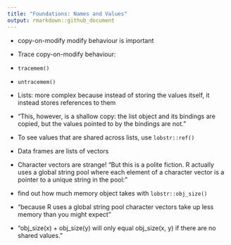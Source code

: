 ```yaml
---
title: "Foundations: Names and Values"
output: rmarkdown::github_document
---
```


- copy-on-modify modify behaviour is important

- Trace copy-on-modify behaviour: 
- `tracemem()`
- `untracemem()`

- Lists: more complex because instead of storing the values itself, it instead stores references to them

- "This, however, is a shallow copy: the list object and its bindings are copied, but the values pointed to by the bindings are not."

- To see values that are shared across lists, use `lobstr::ref()`

- Data frames are lists of vectors

- Character vectors are strange! "But this is a polite fiction. R actually uses a global string pool where each element of a character vector is a pointer to a unique string in the pool:"

- find out how much memory object takes with `lobstr::obj_size()`

- "because R uses a global string pool character vectors take up less memory than you might expect"

- "obj_size(x) + obj_size(y) will only equal obj_size(x, y) if there are no shared values."
